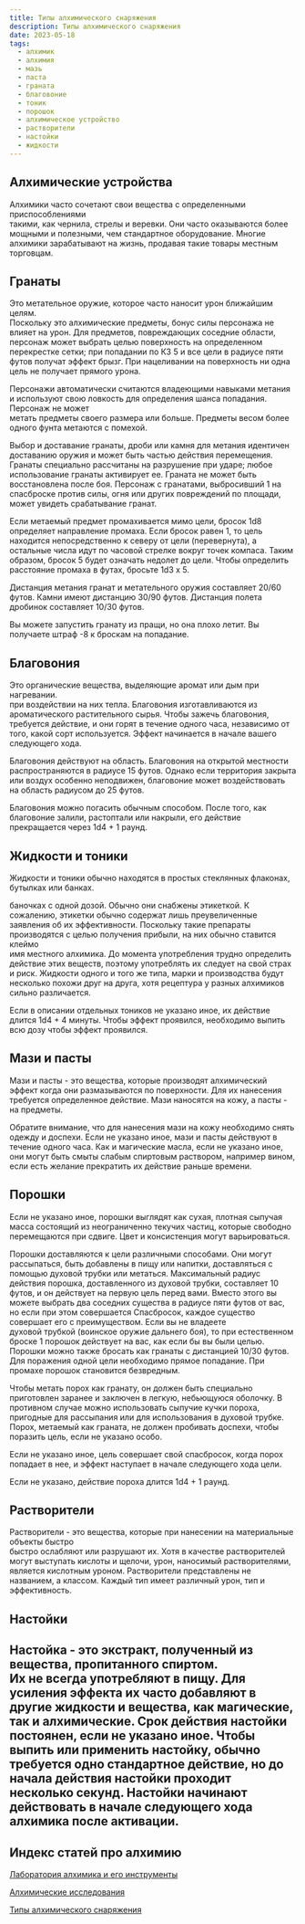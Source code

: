 ```yaml
---
title: Типы алхимического снаряжения 
description: Типы алхимического снаряжения 
date: 2023-05-18
tags:
  - алхимик
  - алхимия
  - мазь
  - паста
  - граната
  - благовоние
  - тоник
  - порошок
  - алхимическое устройство
  - растворители
  - настойки
  - жидкости
---
```


## Алхимические устройства 

Алхимики часто сочетают свои вещества с определенными приспособлениями  
такими, как чернила, стрелы и веревки. Они часто оказываются более мощными и полезными, чем стандартное оборудование. Многие алхимики зарабатывают на жизнь, продавая такие товары местным торговцам. 

## Гранаты 

Это метательное оружие, которое часто наносит урон ближайшим целям.  
Поскольку это алхимические предметы, бонус силы персонажа не влияет на урон. Для предметов, повреждающих соседние области, персонаж может выбрать целью поверхность на определенном перекрестке сетки; при попадании по КЗ 5 и все цели в радиусе пяти футов получат эффект брызг. При нацеливании на поверхность ни одна цель не получает прямого урона. 

Персонажи автоматически считаются владеющими навыками метания и используют свою ловкость для определения шанса попадания. Персонаж не может  
метать предметы своего размера или больше. Предметы весом более одного фунта метаются с помехой. 

Выбор и доставание гранаты, дроби или камня для метания идентичен доставанию оружия и может быть частью действия перемещения. 
Гранаты специально рассчитаны на разрушение при ударе; любое использование гранаты активирует ее. Граната не может быть восстановлена после боя. Персонаж с гранатами, выбросивший 1 на спасброске против силы, огня или других повреждений по площади, может увидеть срабатывание гранат. 

Если метаемый предмет промахивается мимо цели, бросок 1d8 определяет направление промаха. Если бросок равен 1, то цель находится непосредственно к северу от цели (перевернута), а остальные числа идут по часовой стрелке вокруг точек компаса. Таким образом, бросок 5 будет означать недолет до цели. Чтобы определить расстояние промаха в футах, бросьте 1d3 x 5. 

Дистанция метания гранат и метательного оружия составляет 20/60 футов. Камни имеют дистанцию 30/90 футов. Дистанция полета дробинок составляет 10/30 футов. 

Вы можете запустить гранату из пращи, но она плохо летит. Вы получаете штраф -8 к броскам на попадание.  

## Благовония 

Это органические вещества, выделяющие аромат или дым при нагревании.  
при воздействии на них тепла. Благовония изготавливаются из ароматического растительного сырья. Чтобы зажечь благовония, требуется действие, и они горят в течение одного часа, независимо от того, какой сорт используется. Эффект начинается в начале вашего следующего хода.  

Благовония действуют на область. Благовония на открытой местности распространяются в радиусе 15 футов.  Однако если территория закрыта или воздух особенно неподвижен, благовоние может воздействовать на область радиусом до 25 футов. 

Благовония можно погасить обычным способом. 
После того, как благовоние залили, растоптали или накрыли, его действие прекращается через 1d4 + 1 раунд. 

## Жидкости и тоники

Жидкости и тоники обычно находятся в простых стеклянных флаконах, бутылках или банках.  

баночках с одной дозой. Обычно они снабжены этикеткой. К сожалению, этикетки обычно содержат лишь преувеличенные заявления об их эффективности. Поскольку такие препараты производятся с целью получения прибыли, на них обычно ставится клеймо  
имя местного алхимика. До момента употребления трудно определить действие этих веществ, поэтому употреблять их следует на свой страх и риск. Жидкости одного и того же типа, марки и производства будут несколько похожи друг на друга, хотя рецептура у разных алхимиков сильно различается. 

Если в описании отдельных тоников не указано иное, их действие длится 1d4 + 4 минуты. Чтобы эффект проявился, необходимо выпить всю дозу чтобы эффект проявился. 

## Мази и пасты 

Мази и пасты - это вещества, которые производят алхимический эффект 
когда они размазываются по поверхности. Для их нанесения требуется определенное действие.  Мази наносятся на кожу, а пасты - на предметы.

Обратите внимание, что для нанесения мази на кожу необходимо снять одежду и доспехи. 
Если не указано иное, мази и пасты действуют в течение одного часа. Как и магические масла, если не указано иное, они могут быть смыты  слабым спиртовым раствором, например вином, если есть желание прекратить их действие раньше времени. 

## Порошки 

Если не указано иное, порошки выглядят как сухая, плотная сыпучая масса  состоящий из неограниченно текучих частиц, которые свободно перемещаются при сдвиге. Цвет и консистенция могут варьироваться. 

Порошки доставляются к цели различными способами. Они могут рассыпаться, быть добавлены в пищу или напитки, доставляться с помощью духовой трубки или метаться. 
Максимальный радиус действия порошка, доставленного из духовой трубки, составляет 10 футов, и он действует на первую цель перед вами. Вместо этого вы можете выбрать два соседних существа в радиусе пяти футов от вас, но если при этом совершается Спасбросок, каждое существо совершает его с преимуществом. Если вы не владеете  
духовой трубкой (воинское оружие дальнего боя), то при естественном броске 1 порошок действует на вас, как если бы вы были целью. Порошки можно также бросать как гранаты с дистанцией 10/30 футов. Для поражения одной цели необходимо прямое попадание. При промахе порошок становится безвредным. 

Чтобы метать порох как гранату, он должен быть специально приготовлен заранее и заключен в легкую, небьющуюся оболочку. В противном случае можно использовать сыпучие кучки пороха, пригодные для рассыпания или для использования в духовой трубке. Порох, метаемый как граната, не должен пробивать доспехи, чтобы поразить цель, если не указано особо. 

Если не указано иное, цель совершает свой спасбросок, когда порох попадает в нее, и эффект наступает в начале следующего хода цели.  

Если не указано, действие пороха длится 1d4 + 1 раунд. 

## Растворители

Растворители - это вещества, которые при нанесении на материальные объекты быстро  
быстро ослабляют или разрушают их. Хотя в качестве растворителей могут выступать кислоты и щелочи, урон, наносимый растворителями, является кислотным уроном. Растворители представлены не названием, а классом. Каждый тип имеет различный урон, тип и эффективность. 

## Настойки 
Настойка - это экстракт, полученный из вещества, пропитанного спиртом.  
Их не всегда употребляют в пищу. Для усиления эффекта их часто добавляют в другие жидкости и вещества, как магические, так и алхимические. Срок действия настойки постоянен, если не указано иное. 
Чтобы выпить или применить настойку, обычно требуется одно стандартное действие, но до начала действия настойки проходит несколько секунд. Настойки начинают действовать в начале следующего хода алхимика после активации. 
---


## Индекс статей про алхимию

[Лаборатория алхимика и его инструменты](https://cyborgsandmages.com/posts/articles/alchemy-lab)

[Алхимические исследования](https://cyborgsandmages.com/posts/articles/alchemy-research)

[Типы алхимического снаряжения](https://cyborgsandmages.com/posts/articles/alchemical-equipment)